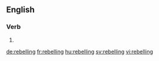 ==English==

===Verb===
{{head|en}}

# {{present participle of|rebel}}

[[de:rebelling]]
[[fr:rebelling]]
[[hu:rebelling]]
[[sv:rebelling]]
[[vi:rebelling]]